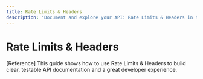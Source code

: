 ```yaml
---
title: Rate Limits & Headers
description: "Document and explore your API: Rate Limits & Headers in the API docs and playground."
---
```


# Rate Limits & Headers

[Reference] This guide shows how to use Rate Limits & Headers to build clear, testable API documentation and a great developer experience.
